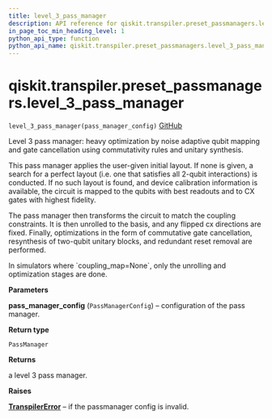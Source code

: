 ```yaml
---
title: level_3_pass_manager
description: API reference for qiskit.transpiler.preset_passmanagers.level_3_pass_manager
in_page_toc_min_heading_level: 1
python_api_type: function
python_api_name: qiskit.transpiler.preset_passmanagers.level_3_pass_manager
---
```


# qiskit.transpiler.preset\_passmanagers.level\_3\_pass\_manager

<span id="qiskit.transpiler.preset_passmanagers.level_3_pass_manager" />

`level_3_pass_manager(pass_manager_config)` [GitHub](https://github.com/qiskit/qiskit/tree/stable/0.20/qiskit/transpiler/preset_passmanagers/level3.py "view source code")

Level 3 pass manager: heavy optimization by noise adaptive qubit mapping and gate cancellation using commutativity rules and unitary synthesis.

This pass manager applies the user-given initial layout. If none is given, a search for a perfect layout (i.e. one that satisfies all 2-qubit interactions) is conducted. If no such layout is found, and device calibration information is available, the circuit is mapped to the qubits with best readouts and to CX gates with highest fidelity.

The pass manager then transforms the circuit to match the coupling constraints. It is then unrolled to the basis, and any flipped cx directions are fixed. Finally, optimizations in the form of commutative gate cancellation, resynthesis of two-qubit unitary blocks, and redundant reset removal are performed.

<Admonition title="Note" type="note">
  In simulators where `coupling_map=None`, only the unrolling and optimization stages are done.
</Admonition>

**Parameters**

**pass\_manager\_config** (`PassManagerConfig`) – configuration of the pass manager.

**Return type**

`PassManager`

**Returns**

a level 3 pass manager.

**Raises**

[**TranspilerError**](qiskit.transpiler.TranspilerError "qiskit.transpiler.TranspilerError") – if the passmanager config is invalid.

